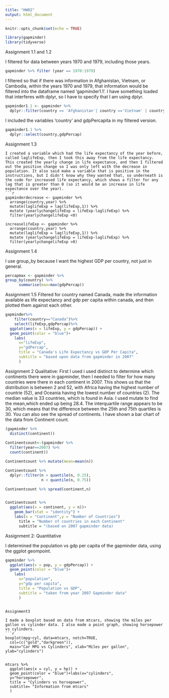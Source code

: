 ```yaml
---
title: "HW02"
output: html_document
---
```


```r
knitr::opts_chunk$set(echo = TRUE)
```
```r
library(gapminder)
library(tidyverse)
```
Assignment 1.1 and 1.2

I filtered for data between years 1970 and 1979, including those years.
```r
gapminder %>% filter (year == 1970:1979)
```

I filtered so that if there was information in Afghanistan, Vietnam, or Cambodia, within the years 1970 and 1979, that information would be filtered into the dataframe named 'gapminder1.1'. I have something loaded that interferes with dplyr, so I have to specify that I am using dplyr. 
 
```r
gapminder1.1 <- gapminder %>% 
  dplyr::filter(country == 'Afghanistan'| country =='Vietnam' | country == 'Cambodia' && year == 1970:1979)
```
I included the variables 'country' and gdpPercapita in my filtered version.
```r
gapminder1.1 %>%
  dplyr::select(country,gdpPercap)
```
Assignment 1.3
```
I created a variable which had the life expectancy of the year before, called laglifeExp, then I took this away from the life expectancy. This created the yearly change in life expectance, and then I filtered out the positive change so I was only left with the decrease in population. It also said make a variable that is positive in the instructions, but I didn't know why they wanted that, so underneath is the code for increased life expectancy, which shows a filter for any lag that is greater than 0 (so it would be an increase in life expectance over the year).
```r
gapminderdecrease <- gapminder %>%
  arrange(country,year) %>%
  mutate(laglifeExp = lag(lifeExp,1)) %>%
  mutate (yearlychangelifeExp = lifeExp-laglifeExp) %>%
  filter(yearlychangelifeExp <0) 

increaselifeExp <- gapminder %>%
  arrange(country,year) %>%
  mutate(laglifeExp = lag(lifeExp,1)) %>%
  mutate (yearlychangelifeExp = lifeExp-laglifeExp) %>%
  filter(yearlychangelifeExp >0)
```

Assignment 1.4

I use group_by because I want the highest GDP per country, not just in general.
```r
percapmax <- gapminder %>%  
group_by(country) %>% 
      summarise(max=max(gdpPercap))
```

Assignment 1.5
Filtered for country named Canada, made the information available as life expectancy and gdp per capita within canada, and then plotted them against each other.

```r
gapminder%>% 
    filter(country=="Canada")%>% 
    select(lifeExp,gdpPercap)%>% 
  ggplot(aes(x = lifeExp, y = gdpPercap)) + 
  geom_point(color = "blue")+
    labs(
      x="lifeExp",
      y="gdPercap",
      title = "Canada's Life Expectancy vs GDP Per Capita",
      subtitle = "based upon data from gapminder in 2007"
      )
```


Assignment 2
Qualitative:
First I used i used distinct to determine which continents there were in gapminder, then I needed to filter for how many countries were there in each continent in 2007. This shows us that the distribution is between 2 and 52, with Africa having the highest number of countrie (52), and Oceania having the lowest number of countries (2). The median value is 33 countries, which is found in Asia. I used mutate to find the mean,which ended up being 28.4. The interquartile range appears to be 30, which means that the difference between the 25th and 75th quartiles is 30. You can also see the spread of continents. I have shown a bar chart of the data from Continent count.
```r
(gapminder %>%
  distinct(continent))
 
Continentcount<-(gapminder %>% 
  filter(year==2007) %>%
  count(continent)) 

Continentcount %>% mutate(mean=mean(n))

Continentcount %>% 
  dplyr::filter(n > quantile(n, 0.25), 
                n < quantile(n, 0.75))

Continentcount %>% spread(continent,n)


Continentcount %>% 
  ggplot(aes(x = continent, y = n))+
    geom_bar(stat = "identity") +
    labs(x = "Continent",y = "Number of Countries")
      title = "Number of countries in each Continent"
      subtitle = "(based on 2007 gapminder data)


```
Assignment 2: Quantitative 


I determined the population vs gdp per capita of the gapminder data, using the ggplot geompoint. 

```r
gapminder %>% 
  ggplot(aes(x = pop, y = gdpPercap)) + 
  geom_point(color = "blue")+
    labs(
      x="population",
      y="gdp per capita",
      title = "Population vs GDP",
      subtitle = "taken from year 2007 Gapminder data"
      )
```


```

Assignment3

I made a boxplot based on data from mtcars, showing the miles per gallon vs cylinder data. I also made a point graph, showing horsepower vs cylinders.
```r
boxplot(mpg~cyl, data=mtcars, notch=TRUE,
  col=(c("gold","darkgreen")),
  main="Car MPG vs Cylinders", xlab="Miles per gallon", ylab="cylinders")


mtcars %>% 
  ggplot(aes(x = cyl, y = hp)) + 
  geom_point(color = "blue")+labs(x="cylinders",
  y="horsepower",
  title = "Cylinders vs horsepower",
  subtitle= "Information from mtcars"
  )

```
